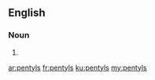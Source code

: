 ==English==

===Noun===
{{head|en|noun plural form}}

# {{plural of|pentyl|lang=en}}

[[ar:pentyls]]
[[fr:pentyls]]
[[ku:pentyls]]
[[my:pentyls]]